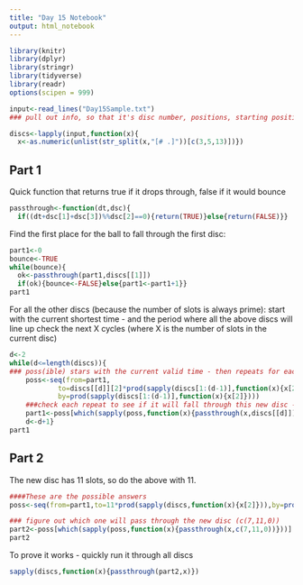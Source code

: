 ```yaml
---
title: "Day 15 Notebook"
output: html_notebook
---
```


```r
library(knitr)
library(dplyr)
library(stringr)
library(tidyverse)
library(readr)
options(scipen = 999)
```

```r
input<-read_lines("Day15Sample.txt")
### pull out info, so that it's disc number, positions, starting position

discs<-lapply(input,function(x){
  x<-as.numeric(unlist(str_split(x,"[# .]"))[c(3,5,13)])})
```

## Part 1

Quick function that returns true if it drops through, false if it would bounce

```r
passthrough<-function(dt,dsc){
  if((dt+dsc[1]+dsc[3])%%dsc[2]==0){return(TRUE)}else{return(FALSE)}}
```

Find the first place for the ball to fall through the first disc:

```r
part1<-0
bounce<-TRUE
while(bounce){
  ok<-passthrough(part1,discs[[1]])
  if(ok){bounce<-FALSE}else{part1<-part1+1}}
part1
```

For all the other discs (because the number of slots is always prime):
start with the current shortest time - and the period where all the above discs will line up
check the next X cycles (where X is the number of slots in the current disc)
```r
d<-2
while(d<=length(discs)){
### poss(ible) stars with the current valid time - then repeats for each period 
    poss<-seq(from=part1,
            to=discs[[d]][2]*prod(sapply(discs[1:(d-1)],function(x){x[2]})),
            by=prod(sapply(discs[1:(d-1)],function(x){x[2]})))
    ###check each repeat to see if it will fall through this new disc - the one that does is the next starting point
    part1<-poss[which(sapply(poss,function(x){passthrough(x,discs[[d]])}))]
    d<-d+1}
part1
```

## Part 2

The new disc has 11 slots, so do the above with 11.

```r
####These are the possible answers
poss<-seq(from=part1,to=11*prod(sapply(discs,function(x){x[2]})),by=prod(sapply(discs,function(x){x[2]})))

### figure out which one will pass through the new disc (c(7,11,0))
part2<-poss[which(sapply(poss,function(x){passthrough(x,c(7,11,0))}))]
part2
```

To prove it works - quickly run it through all discs

```r
sapply(discs,function(x){passthrough(part2,x)})
```
